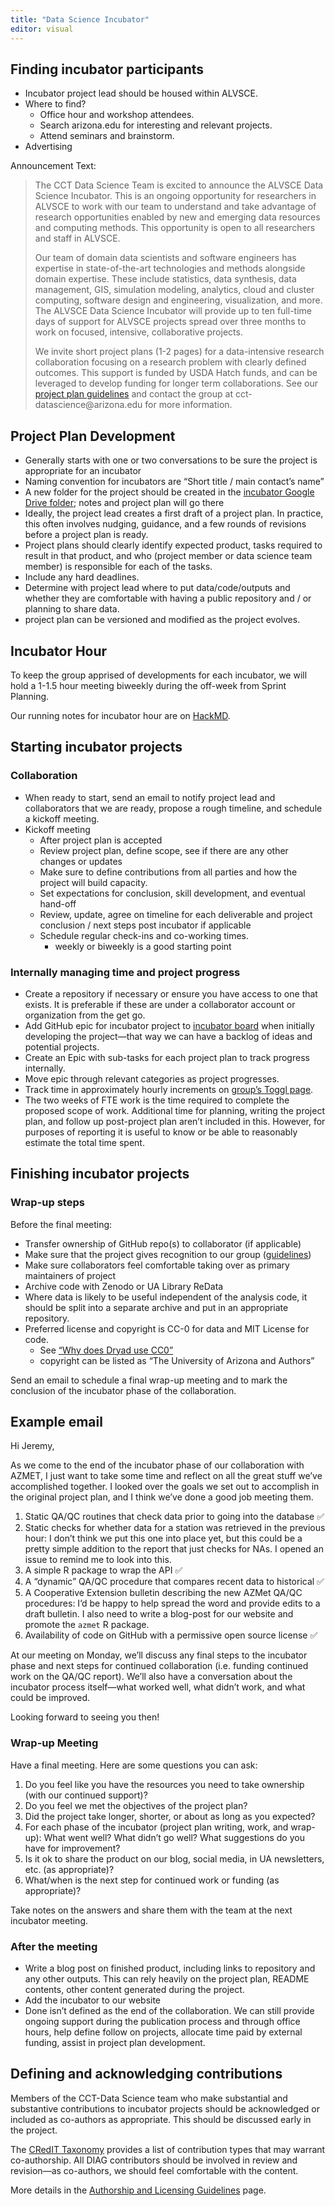```yaml
---
title: "Data Science Incubator"
editor: visual
---
```


## Finding incubator participants

-   Incubator project lead should be housed within ALVSCE.
-   Where to find?
    -   Office hour and workshop attendees.
    -   Search arizona.edu for interesting and relevant projects.
    -   Attend seminars and brainstorm.
-   Advertising

Announcement Text:

> The CCT Data Science Team is excited to announce the ALVSCE Data Science Incubator.
> This is an ongoing opportunity for researchers in ALVSCE to work with our team to understand and take advantage of research opportunities enabled by new and emerging data resources and computing methods.
> This opportunity is open to all researchers and staff in ALVSCE.
>
> Our team of domain data scientists and software engineers has expertise in state-of-the-art technologies and methods alongside domain expertise.
> These include statistics, data synthesis, data management, GIS, simulation modeling, analytics, cloud and cluster computing, software design and engineering, visualization, and more.
> The ALVSCE Data Science Incubator will provide up to ten full-time days of support for ALVSCE projects spread over three months to work on focused, intensive, collaborative projects.
>
> We invite short project plans (1-2 pages) for a data-intensive research collaboration focusing on a research problem with clearly defined outcomes.
> This support is funded by USDA Hatch funds, and can be leveraged to develop funding for longer term collaborations.
> See our [project plan guidelines](https://docs.google.com/document/d/1mCLUq1mrqEWkmke6-nD4yV0d3nYu0nWkukbbf1XibCE/export?format=pdf) and contact the group at cct-datascience\@arizona.edu for more information.

## Project Plan Development

-   Generally starts with one or two conversations to be sure the project is appropriate for an incubator
-   Naming convention for incubators are "Short title / main contact's name"
-   A new folder for the project should be created in the [incubator Google Drive folder](https://drive.google.com/drive/u/0/folders/1INJpae4u4XK_OF468EwzNqQfNFuBmP1D); notes and project plan will go there
-   Ideally, the project lead creates a first draft of a project plan. In practice, this often involves nudging, guidance, and a few rounds of revisions before a project plan is ready.
-   Project plans should clearly identify expected product, tasks required to result in that product, and who (project member or data science team member) is responsible for each of the tasks.
-   Include any hard deadlines.
-   Determine with project lead where to put data/code/outputs and whether they are comfortable with having a public repository and / or planning to share data.
-   project plan can be versioned and modified as the project evolves.

## Incubator Hour

To keep the group apprised of developments for each incubator, we will hold a 1-1.5 hour meeting biweekly during the off-week from Sprint Planning.

Our running notes for incubator hour are on [HackMD](https://hackmd.io/Ix-cFLn2RwuBfryEtOINaw).

## Starting incubator projects

### Collaboration

-   When ready to start, send an email to notify project lead and collaborators that we are ready, propose a rough timeline, and schedule a kickoff meeting.
-   Kickoff meeting
    -   After project plan is accepted
    -   Review project plan, define scope, see if there are any other changes or updates
    -   Make sure to define contributions from all parties and how the project will build capacity.
    -   Set expectations for conclusion, skill development, and eventual hand-off
    -   Review, update, agree on timeline for each deliverable and project conclusion / next steps post incubator if applicable
    -   Schedule regular check-ins and co-working times.
        -   weekly or biweekly is a good starting point

### Internally managing time and project progress

-   Create a repository if necessary or ensure you have access to one that exists. It is preferable if these are under a collaborator account or organization from the get go.
-   Add GitHub epic for incubator project to [incubator board](https://github.com/orgs/cct-datascience/projects/7) when initially developing the project---that way we can have a backlog of ideas and potential projects.
-   Create an Epic with sub-tasks for each project plan to track progress internally.
-   Move epic through relevant categories as project progresses.
-   Track time in approximately hourly increments on [group's Toggl page](https://track.toggl.com/5379091/team/members).
-   The two weeks of FTE work is the time required to complete the proposed scope of work. Additional time for planning, writing the project plan, and follow up post-project plan aren't included in this. However, for purposes of reporting it is useful to know or be able to reasonably estimate the total time spent.

## Finishing incubator projects

### Wrap-up steps

Before the final meeting:

-   Transfer ownership of GitHub repo(s) to collaborator (if applicable)
-   Make sure that the project gives recognition to our group ([guidelines](outreach-communication.qmd#branding))
-   Make sure collaborators feel comfortable taking over as primary maintainers of project
-   Archive code with Zenodo or UA Library ReData
-   Where data is likely to be useful independent of the analysis code, it should be split into a separate archive and put in an appropriate repository.
-   Preferred license and copyright is CC-0 for data and MIT License for code.
    -   See ["Why does Dryad use CC0"](https://blog.datadryad.org/2011/10/05/why-does-dryad-use-cc0/)
    -   copyright can be listed as "The University of Arizona and Authors"

Send an email to schedule a final wrap-up meeting and to mark the conclusion of the incubator phase of the collaboration.

::: {.callout-tip collapse="true"}
## Example email

Hi Jeremy,

As we come to the end of the incubator phase of our collaboration with AZMET, I just want to take some time and reflect on all the great stuff we've accomplished together.
I looked over the goals we set out to accomplish in the original project plan, and I think we've done a good job meeting them.

1)  Static QA/QC routines that check data prior to going into the database ✅
2)  Static checks for whether data for a station was retrieved in the previous hour: I don't think we put this one into place yet, but this could be a pretty simple addition to the report that just checks for NAs. I opened an issue to remind me to look into this.
3)  A simple R package to wrap the API ✅
4)  A "dynamic" QA/QC procedure that compares recent data to historical ✅
5)  A Cooperative Extension bulletin describing the new AZMet QA/QC procedures: I'd be happy to help spread the word and provide edits to a draft bulletin. I also need to write a blog-post for our website and promote the `azmet` R package.
6)  Availability of code on GitHub with a permissive open source license ✅

At our meeting on Monday, we'll discuss any final steps to the incubator phase and next steps for continued collaboration (i.e. funding continued work on the QA/QC report).
We'll also have a conversation about the incubator process itself---what worked well, what didn't work, and what could be improved.

Looking forward to seeing you then!
:::

### Wrap-up Meeting

Have a final meeting.
Here are some questions you can ask:

1.  Do you feel like you have the resources you need to take ownership (with our continued support)?
2.  Do you feel we met the objectives of the project plan?
3.  Did the project take longer, shorter, or about as long as you expected?
4.  For each phase of the incubator (project plan writing, work, and wrap-up): What went well? What didn't go well? What suggestions do you have for improvement?
5.  Is it ok to share the product on our blog, social media, in UA newsletters, etc. (as appropriate)?
6.  What/when is the next step for continued work or funding (as appropriate)?

Take notes on the answers and share them with the team at the next incubator meeting.

### After the meeting

-   Write a blog post on finished product, including links to repository and any other outputs. This can rely heavily on the project plan, README contents, other content generated during the project.
-   Add the incubator to our website
-   Done isn't defined as the end of the collaboration. We can still provide ongoing support during the publication process and through office hours, help define follow on projects, allocate time paid by external funding, assist in project plan development.

## Defining and acknowledging contributions

Members of the CCT-Data Science team who make substantial and substantive contributions to incubator projects should be acknowledged or included as co-authors as appropriate.
This should be discussed early in the project.

The [CRedIT Taxonomy](https://credit.niso.org/) provides a list of contribution types that may warrant co-authorship.
All DIAG contributors should be involved in review and revision---as co-authors, we should feel comfortable with the content.

More details in the [Authorship and Licensing Guidelines](getting-credit.qmd) page.
